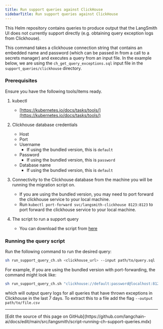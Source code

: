 ```yaml
---
title: Run support queries against ClickHouse
sidebarTitle: Run support queries against ClickHouse
---
```


This Helm repository contains queries to produce output that the LangSmith UI does not currently support directly (e.g. obtaining query exception logs from Clickhouse).

This command takes a clickhouse connection string that contains an embedded name and password (which can be passed in from a call to a secrets manager) and executes a query from an input file. In the example below, we are using the `ch_get_query_exceptions.sql` input file in the `support_queries/clickhouse` directory.

### Prerequisites

Ensure you have the following tools/items ready.

1. kubectl

   * [https://kubernetes.io/docs/tasks/tools/](https://kubernetes.io/docs/tasks/tools/)

2. Clickhouse database credentials

   * Host
   * Port
   * Username
     * If using the bundled version, this is `default`
   * Password
     * If using the bundled version, this is `password`
   * Database name
     * If using the bundled version, this is `default`

3. Connectivity to the Clickhouse database from the machine you will be running the migration script on.

   * If you are using the bundled version, you may need to port forward the clickhouse service to your local machine.
   * Run `kubectl port-forward svc/langsmith-clickhouse 8123:8123` to port forward the clickhouse service to your local machine.

4. The script to run a support query

   * You can download the script from [here](https://github.com/langchain-ai/helm/blob/main/charts/langsmith/scripts/run_support_query_ch.sh)

### Running the query script

Run the following command to run the desired query:

```bash
sh run_support_query_ch.sh <clickhouse_url> --input path/to/query.sql
```

For example, if you are using the bundled version with port-forwarding, the command might look like:

```bash
sh run_support_query_ch.sh "clickhouse://default:password@localhost:8123/default" --input support_queries/clickhouse/ch_get_query_exceptions.sql
```

which will output query logs for all queries that have thrown exceptions in Clickhouse in the last 7 days. To extract this to a file add the flag `--output path/to/file.csv`

---

<Callout icon="pen-to-square" iconType="regular">
  [Edit the source of this page on GitHub](https://github.com/langchain-ai/docs/edit/main/src/langsmith/script-running-ch-support-queries.mdx)
</Callout>
